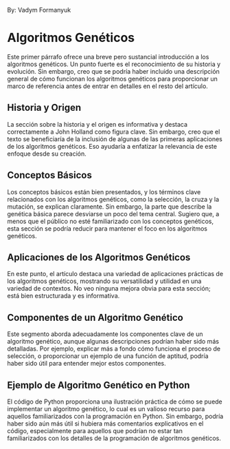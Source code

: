 By: Vadym Formanyuk


# Algoritmos Genéticos

Este primer párrafo ofrece una breve pero sustancial introducción a los algoritmos genéticos. Un punto fuerte es el reconocimiento de su historia y evolución. Sin embargo, creo que se podría haber incluido una descripción general de cómo funcionan los algoritmos genéticos para proporcionar un marco de referencia antes de entrar en detalles en el resto del artículo.


## Historia y Origen

La sección sobre la historia y el origen es informativa y destaca correctamente a John Holland como figura clave. Sin embargo, creo que el texto se beneficiaría de la inclusión de algunas de las primeras aplicaciones de los algoritmos genéticos. Eso ayudaría a enfatizar la relevancia de este enfoque desde su creación.


## Conceptos Básicos

Los conceptos básicos están bien presentados, y los términos clave relacionados con los algoritmos genéticos, como la selección, la cruza y la mutación, se explican claramente. Sin embargo, la parte que describe la genética básica parece desviarse un poco del tema central. Sugiero que, a menos que el público no esté familiarizado con los conceptos genéticos, esta sección se podría reducir para mantener el foco en los algoritmos genéticos.


## Aplicaciones de los Algoritmos Genéticos

En este punto, el artículo destaca una variedad de aplicaciones prácticas de los algoritmos genéticos, mostrando su versatilidad y utilidad en una variedad de contextos. No veo ninguna mejora obvia para esta sección; está bien estructurada y es informativa.


## Componentes de un Algoritmo Genético

Este segmento aborda adecuadamente los componentes clave de un algoritmo genético, aunque algunas descripciones podrían haber sido más detalladas. Por ejemplo, explicar más a fondo cómo funciona el proceso de selección, o proporcionar un ejemplo de una función de aptitud, podría haber sido útil para entender mejor estos componentes.


## Ejemplo de Algoritmo Genético en Python

El código de Python proporciona una ilustración práctica de cómo se puede implementar un algoritmo genético, lo cual es un valioso recurso para aquellos familiarizados con la programación en Python. Sin embargo, podría haber sido aún más útil si hubiera más comentarios explicativos en el código, especialmente para aquellos que podrían no estar tan familiarizados con los detalles de la programación de algoritmos genéticos.
